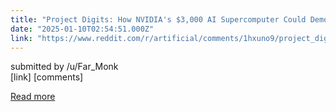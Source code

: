 ```yaml
---
title: "Project Digits: How NVIDIA's $3,000 AI Supercomputer Could Democratize Local AI Development | Caveman Press"
date: "2025-01-10T02:54:51.000Z"
link: "https://www.reddit.com/r/artificial/comments/1hxuno9/project_digits_how_nvidias_3000_ai_supercomputer/"
---
```


submitted by    /u/Far_Monk  
 [link]   [comments]

[Read more](https://www.reddit.com/r/artificial/comments/1hxuno9/project_digits_how_nvidias_3000_ai_supercomputer/)
